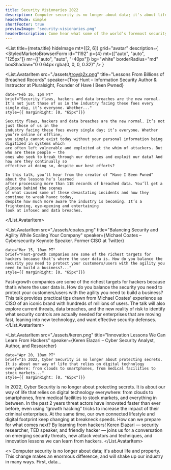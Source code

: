 ```yaml
---
title: Security Visionaries 2022
description: Computer security is no longer about data; it's about life and property.
headerMode: simple
shortFooter: true
previewImage: "security-visionaries.png"
headerDescription: Come hear what some of the world’s foremost security researchers, practitioners and thinkers see on the security horizon for 2022.
---
```


<List
  title={meta.title}
  hideImage
  mt={[2, 6]}
  grid="avatar"
  description={
    <SignupDescription description={meta.headerDescription} fontSize="text-xl" >
        <StyledMarketoBrowserForm
        id="1192"
        p={4} mt={["auto", "auto", "125px"]}
        mr={["auto", "auto", "-40px"]}
        bg="white"
        borderRadius="md"
        boxShadow="0 0 64px rgba(0, 0, 0, 0.32)"
       />
    </SignupDescription>
  }
>
  <List.AvatarItem
    src="./assets/troy@2x.png"
    title="Lessons From Billions of Breached Records"
    speaker={<Link scheme="site" href="https://www.troyhunt.com/">Troy Hunt – Information Security Author &amp; Instructor at Pluralsight, Founder of Have I Been Pwned</Link>}

    date="Feb 16, 1pm PT"
    brief="Security flaws, hackers and data breaches are the new normal. It’s not just those of us in the industry facing these foes every single day, it’s everyone. Whether..."
    style={{ marginRight: [0, "65px"]}}
  >
    Security flaws, hackers and data breaches are the new normal. It’s not just those of us in the
    industry facing these foes every single day; it’s everyone. Whether you’re online or offline,
    you simply cannot exist today without your personal information being digitized in systems which
    are often left vulnerable and exploited at the whim of attackers. But who are these people — the
    ones who seek to break through our defenses and exploit our data? And how are they continually so
    effective at doing so, despite our best efforts?

    In this talk, you’ll hear from the creator of “Have I Been Pwned” about the lessons he’s learned
    after processing more than 11B records of breached data. You’ll get a glimpse behind the scenes
    of what caused some of these devastating incidents and how they continue to wreak havoc today,
    despite how much more aware the industry is becoming. It’s a frightening, eye-opening and entertaining
    look at infosec and data breaches.
  </List.AvatarItem>

   <List.AvatarItem
    src="./assets/coates.png"
    title="Balancing Security and Agility While Scaling Your Company"
    speaker={<Link scheme="site" href="https://www.michaelcoates.co/">Michael Coates – Cybersecurity Keynote Speaker. Former CISO at Twitter</Link>}

    date="Mar 15, 10am PT"
    brief="Fast-growth companies are some of the richest targets for hackers because that’s where the user data is. How do you balance the security you need to protect your customers/users with the agility you need to build a business?..."
    style={{ marginRight: [0, "65px"]}}
  >
  Fast-growth companies are some of the richest targets for hackers because that’s where the user data is. How do you balance the security you need to protect your customers/users with the agility you need to build a business? This talk provides practical tips drawn from Michael Coates' experience as CISO of an iconic brand with hundreds of millions of users. The talk will also explore current threats, data breaches, and the new reality of risk to identify what security controls are actually needed for enterprises that are moving fast, leaning into new technology, and want effective security defenses.
  </List.AvatarItem>

  <List.AvatarItem
    src="./assets/keren.png"
    title="Innovation Lessons We Can Learn From Hackers"
    speaker={<Link scheme="site" href="https://www.k3r3n3.com/">Keren Elazari – Cyber Security Analyst, Author, and Researcher</Link>}

    date="Apr 20, 10am PT"
    brief="In 2022, Cyber Security is no longer about protecting secrets. It is about our way of life that relies on digital technology everywhere: from clouds to smartphones, from medical facilities to stock markets..."
    style={{ marginRight: [0, "65px"]}}
  >
  In 2022, Cyber Security is no longer about protecting secrets. It is about our way of life that relies on digital technology everywhere: from clouds to smartphones, from medical facilities to stock markets, and everything in between. In the past 2 years threat actors have innovated faster than ever before, even using “growth hacking” tricks to increase the impact of their criminal enterprises. At the same time, our own connected lifestyle and digital footprint keep changing at breakneck speeds. How can we prepare for what comes next? By learning from hackers! Keren Elazari — security researcher, TED speaker, and friendly hacker — joins us for a conversation on emerging security threats, new attack vectors and techniques, and innovation lessons we can learn from hackers.
  </List.AvatarItem>

</List>

<GridDisplay cardStyle="securityCard" title="Past Events" bigLeftHeading>
  <SecurityCard
    title="Securing a World of Physically Capable Computers"
    href="/resources/videos/bruce-schneier-securing-a-world-of-physically-capable-computers/"
    cardBG="podcast"
    src={bruceImage}
    speaker="Bruce Schneier"
    speakerDetails="Security Technologist &amp; Guru"
  >
    <>
      Computer security is no longer about data; it's about life and property. This change makes an enormous difference, and will shake up our industry in many ways. First, data...
    </>
  </SecurityCard>
</GridDisplay>
